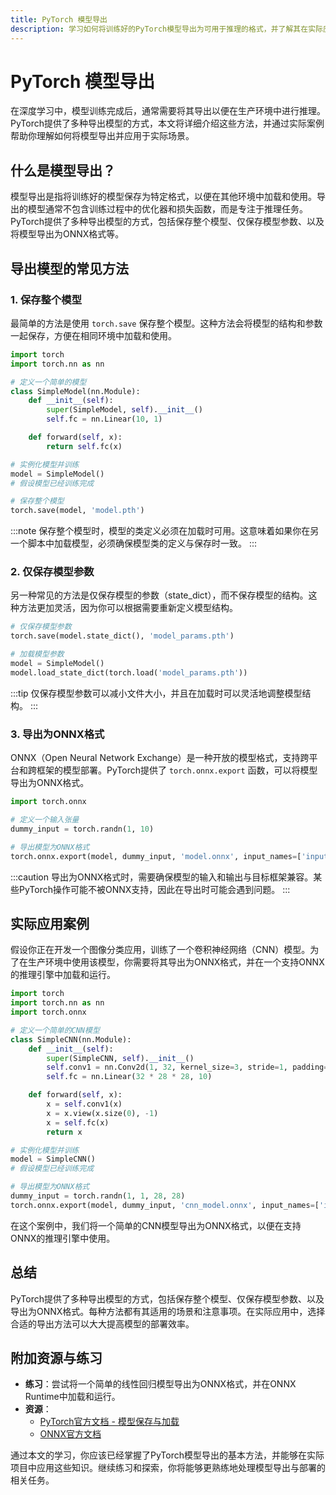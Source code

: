 ```yaml
---
title: PyTorch 模型导出
description: 学习如何将训练好的PyTorch模型导出为可用于推理的格式，并了解其在实际应用中的重要性。
---
```


# PyTorch 模型导出

在深度学习中，模型训练完成后，通常需要将其导出以便在生产环境中进行推理。PyTorch提供了多种导出模型的方式，本文将详细介绍这些方法，并通过实际案例帮助你理解如何将模型导出并应用于实际场景。

## 什么是模型导出？

模型导出是指将训练好的模型保存为特定格式，以便在其他环境中加载和使用。导出的模型通常不包含训练过程中的优化器和损失函数，而是专注于推理任务。PyTorch提供了多种导出模型的方式，包括保存整个模型、仅保存模型参数、以及将模型导出为ONNX格式等。

## 导出模型的常见方法

### 1. 保存整个模型

最简单的方法是使用 `torch.save` 保存整个模型。这种方法会将模型的结构和参数一起保存，方便在相同环境中加载和使用。

```python
import torch
import torch.nn as nn

# 定义一个简单的模型
class SimpleModel(nn.Module):
    def __init__(self):
        super(SimpleModel, self).__init__()
        self.fc = nn.Linear(10, 1)

    def forward(self, x):
        return self.fc(x)

# 实例化模型并训练
model = SimpleModel()
# 假设模型已经训练完成

# 保存整个模型
torch.save(model, 'model.pth')
```

:::note
保存整个模型时，模型的类定义必须在加载时可用。这意味着如果你在另一个脚本中加载模型，必须确保模型类的定义与保存时一致。
:::

### 2. 仅保存模型参数

另一种常见的方法是仅保存模型的参数（state_dict），而不保存模型的结构。这种方法更加灵活，因为你可以根据需要重新定义模型结构。

```python
# 仅保存模型参数
torch.save(model.state_dict(), 'model_params.pth')

# 加载模型参数
model = SimpleModel()
model.load_state_dict(torch.load('model_params.pth'))
```

:::tip
仅保存模型参数可以减小文件大小，并且在加载时可以灵活地调整模型结构。
:::

### 3. 导出为ONNX格式

ONNX（Open Neural Network Exchange）是一种开放的模型格式，支持跨平台和跨框架的模型部署。PyTorch提供了 `torch.onnx.export` 函数，可以将模型导出为ONNX格式。

```python
import torch.onnx

# 定义一个输入张量
dummy_input = torch.randn(1, 10)

# 导出模型为ONNX格式
torch.onnx.export(model, dummy_input, 'model.onnx', input_names=['input'], output_names=['output'])
```

:::caution
导出为ONNX格式时，需要确保模型的输入和输出与目标框架兼容。某些PyTorch操作可能不被ONNX支持，因此在导出时可能会遇到问题。
:::

## 实际应用案例

假设你正在开发一个图像分类应用，训练了一个卷积神经网络（CNN）模型。为了在生产环境中使用该模型，你需要将其导出为ONNX格式，并在一个支持ONNX的推理引擎中加载和运行。

```python
import torch
import torch.nn as nn
import torch.onnx

# 定义一个简单的CNN模型
class SimpleCNN(nn.Module):
    def __init__(self):
        super(SimpleCNN, self).__init__()
        self.conv1 = nn.Conv2d(1, 32, kernel_size=3, stride=1, padding=1)
        self.fc = nn.Linear(32 * 28 * 28, 10)

    def forward(self, x):
        x = self.conv1(x)
        x = x.view(x.size(0), -1)
        x = self.fc(x)
        return x

# 实例化模型并训练
model = SimpleCNN()
# 假设模型已经训练完成

# 导出模型为ONNX格式
dummy_input = torch.randn(1, 1, 28, 28)
torch.onnx.export(model, dummy_input, 'cnn_model.onnx', input_names=['input'], output_names=['output'])
```

在这个案例中，我们将一个简单的CNN模型导出为ONNX格式，以便在支持ONNX的推理引擎中使用。

## 总结

PyTorch提供了多种导出模型的方式，包括保存整个模型、仅保存模型参数、以及导出为ONNX格式。每种方法都有其适用的场景和注意事项。在实际应用中，选择合适的导出方法可以大大提高模型的部署效率。

## 附加资源与练习

- **练习**：尝试将一个简单的线性回归模型导出为ONNX格式，并在ONNX Runtime中加载和运行。
- **资源**：
  - [PyTorch官方文档 - 模型保存与加载](https://pytorch.org/docs/stable/notes/serialization.html)
  - [ONNX官方文档](https://onnx.ai/)

通过本文的学习，你应该已经掌握了PyTorch模型导出的基本方法，并能够在实际项目中应用这些知识。继续练习和探索，你将能够更熟练地处理模型导出与部署的相关任务。